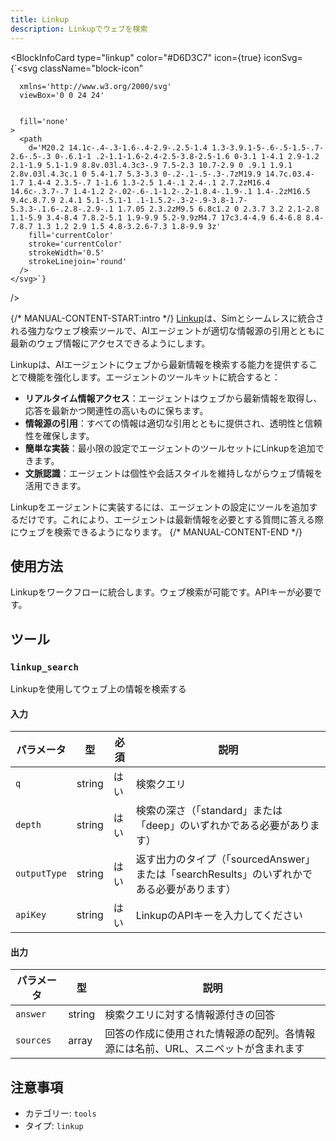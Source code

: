 ```yaml
---
title: Linkup
description: Linkupでウェブを検索
---
```



<BlockInfoCard 
  type="linkup"
  color="#D6D3C7"
  icon={true}
  iconSvg={`<svg className="block-icon"
      
      xmlns='http://www.w3.org/2000/svg'
      viewBox='0 0 24 24'
      
      
      fill='none'
    >
      <path
        d='M20.2 14.1c-.4-.3-1.6-.4-2.9-.2.5-1.4 1.3-3.9.1-5-.6-.5-1.5-.7-2.6-.5-.3 0-.6.1-1 .2-1.1-1.6-2.4-2.5-3.8-2.5-1.6 0-3.1 1-4.1 2.9-1.2 2.1-1.9 5.1-1.9 8.8v.03l.4.3c3-.9 7.5-2.3 10.7-2.9 0 .9.1 1.9.1 2.8v.03l.4.3c.1 0 5.4-1.7 5.3-3.3 0-.2-.1-.5-.3-.7zM19.9 14.7c.03.4-1.7 1.4-4 2.3.5-.7 1-1.6 1.3-2.5 1.4-.1 2.4-.1 2.7.2zM16.4 14.6c-.3.7-.7 1.4-1.2 2-.02-.6-.1-1.2-.2-1.8.4-.1.9-.1 1.4-.2zM16.5 9.4c.8.7.9 2.4.1 5.1-.5.1-1 .1-1.5.2-.3-2-.9-3.8-1.7-5.3.3-.1.6-.2.8-.2.9-.1 1.7.05 2.3.2zM9.5 6.8c1.2 0 2.3.7 3.2 2.1-2.8 1.1-5.9 3.4-8.4 7.8.2-5.1 1.9-9.9 5.2-9.9zM4.7 17c3.4-4.9 6.4-6.8 8.4-7.8.7 1.3 1.2 2.9 1.5 4.8-3.2.6-7.3 1.8-9.9 3z'
        fill='currentColor'
        stroke='currentColor'
        strokeWidth='0.5'
        strokeLinejoin='round'
      />
    </svg>`}
/>

{/* MANUAL-CONTENT-START:intro */}
[Linkup](https://linkup.so)は、Simとシームレスに統合される強力なウェブ検索ツールで、AIエージェントが適切な情報源の引用とともに最新のウェブ情報にアクセスできるようにします。

Linkupは、AIエージェントにウェブから最新情報を検索する能力を提供することで機能を強化します。エージェントのツールキットに統合すると：

- **リアルタイム情報アクセス**：エージェントはウェブから最新情報を取得し、応答を最新かつ関連性の高いものに保ちます。
- **情報源の引用**：すべての情報は適切な引用とともに提供され、透明性と信頼性を確保します。
- **簡単な実装**：最小限の設定でエージェントのツールセットにLinkupを追加できます。
- **文脈認識**：エージェントは個性や会話スタイルを維持しながらウェブ情報を活用できます。

Linkupをエージェントに実装するには、エージェントの設定にツールを追加するだけです。これにより、エージェントは最新情報を必要とする質問に答える際にウェブを検索できるようになります。
{/* MANUAL-CONTENT-END */}

## 使用方法

Linkupをワークフローに統合します。ウェブ検索が可能です。APIキーが必要です。

## ツール

### `linkup_search`

Linkupを使用してウェブ上の情報を検索する

#### 入力

| パラメータ | 型 | 必須 | 説明 |
| --------- | ---- | -------- | ----------- |
| `q` | string | はい | 検索クエリ |
| `depth` | string | はい | 検索の深さ（「standard」または「deep」のいずれかである必要があります） |
| `outputType` | string | はい | 返す出力のタイプ（「sourcedAnswer」または「searchResults」のいずれかである必要があります） |
| `apiKey` | string | はい | LinkupのAPIキーを入力してください |

#### 出力

| パラメータ | 型 | 説明 |
| --------- | ---- | ----------- |
| `answer` | string | 検索クエリに対する情報源付きの回答 |
| `sources` | array | 回答の作成に使用された情報源の配列。各情報源には名前、URL、スニペットが含まれます |

## 注意事項

- カテゴリー: `tools`
- タイプ: `linkup`
